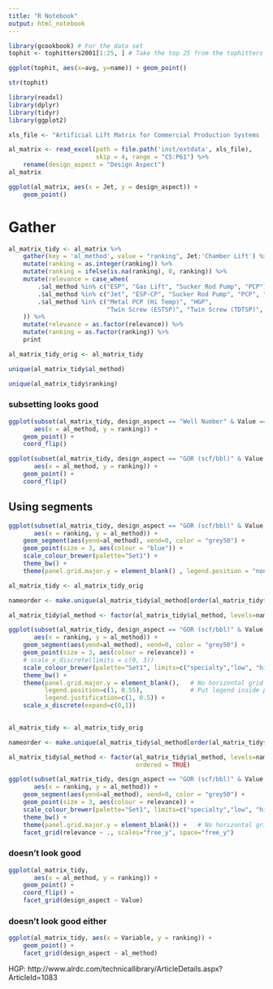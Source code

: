```yaml
---
title: "R Notebook"
output: html_notebook
---
```


```r
library(gcookbook) # For the data set
tophit <- tophitters2001[1:25, ] # Take the top 25 from the tophitters data set

ggplot(tophit, aes(x=avg, y=name)) + geom_point()
```

```r
str(tophit)
```


```r
library(readxl)
library(dplyr)
library(tidyr)
library(ggplot2)

xls_file <- "Artificial Lift Matrix for Commercial Production Systems (CPS)14Aug062.xlsx"

al_matrix <- read_excel(path = file.path('inst/extdata', xls_file), 
                        skip = 4, range = "C5:P61") %>% 
    rename(design_aspect = "Design Aspect")
al_matrix
```


```r


ggplot(al_matrix, aes(x = Jet, y = design_aspect)) +
    geom_point()

```

# Gather

```r
al_matrix_tidy <- al_matrix %>% 
    gather(key = 'al_method', value = "ranking", Jet:'Chamber Lift') %>% 
    mutate(ranking = as.integer(ranking)) %>% 
    mutate(ranking = ifelse(is.na(ranking), 0, ranking)) %>% 
    mutate(relevance = case_when(
        .$al_method %in% c("ESP", "Gas Lift", "Sucker Rod Pump", "PCP") ~ "high",
        .$al_method %in% c("Jet", "ESP-CP", "Sucker Rod Pump", "PCP", "HSP") ~ "low",
        .$al_method %in% c("Metal PCP (Hi Temp)", "HGP", 
                           "Twin Screw (ESTSP)", "Twin Screw (TDTSP)", "Chamber Lift") ~ "specialty"
    )) %>% 
    mutate(relevance = as.factor(relevance)) %>% 
    mutate(ranking = as.factor(ranking)) %>% 
    print

al_matrix_tidy_orig <- al_matrix_tidy
```

```r
unique(al_matrix_tidy$al_method)
```

```r
unique(al_matrix_tidy$ranking)
```


### subsetting looks good

```r
ggplot(subset(al_matrix_tidy, design_aspect == "Well Number" & Value == "< 25", ), 
       aes(x = al_method, y = ranking)) +
    geom_point() +
    coord_flip()
```


```r
ggplot(subset(al_matrix_tidy, design_aspect == "GOR (scf/bbl)" & Value == "< 500", ), 
       aes(x = al_method, y = ranking)) +
    geom_point() +
    coord_flip()
```

## Using segments

```r
ggplot(subset(al_matrix_tidy, design_aspect == "GOR (scf/bbl)" & Value == "< 500", ), 
       aes(x = ranking, y = al_method)) +
    geom_segment(aes(yend=al_method), xend=0, color = "grey50") +
    geom_point(size = 3, aes(colour = "blue")) +
    scale_colour_brewer(palette="Set1") +
    theme_bw() +
    theme(panel.grid.major.y = element_blank() , legend.position = "none")   # No horizontal grid lines

```

```r
al_matrix_tidy <- al_matrix_tidy_orig

nameorder <- make.unique(al_matrix_tidy$al_method[order(al_matrix_tidy$relevance, al_matrix_tidy$ranking)])

al_matrix_tidy$al_method <- factor(al_matrix_tidy$al_method, levels=nameorder)

ggplot(subset(al_matrix_tidy, design_aspect == "GOR (scf/bbl)" & Value == "< 500"),
       aes(x = ranking, y = al_method)) +
    geom_segment(aes(yend=al_method), xend=0, color = "grey50") +
    geom_point(size = 3, aes(colour = relevance)) +
    # scale_x_discrete(limits = c(0, 3)) 
    scale_colour_brewer(palette="Set1", limits=c("specialty","low", "high")) +
    theme_bw() +
    theme(panel.grid.major.y = element_blank(),   # No horizontal grid lines
          legend.position=c(1, 0.55),             # Put legend inside plot area
          legend.justification=c(1, 0.5)) +
    scale_x_discrete(expand=c(0,1))
    
```

```r
al_matrix_tidy <- al_matrix_tidy_orig

nameorder <- make.unique(al_matrix_tidy$al_method[order(al_matrix_tidy$relevance, al_matrix_tidy$ranking)])

al_matrix_tidy$al_method <- factor(al_matrix_tidy$al_method, levels=nameorder, 
                                   ordered = TRUE)

ggplot(subset(al_matrix_tidy, design_aspect == "GOR (scf/bbl)" & Value == "> 2000"),
       aes(x = ranking, y = al_method)) +
    geom_segment(aes(yend=al_method), xend=0, color = "grey50") +
    geom_point(size = 3, aes(colour = relevance)) +
    scale_colour_brewer(palette="Set1", limits=c("specialty","low", "high")) +
    theme_bw() +
    theme(panel.grid.major.y = element_blank()) +   # No horizontal grid lines
    facet_grid(relevance ~ ., scales="free_y", space="free_y")
```


### doesn't look good

```r
ggplot(al_matrix_tidy, 
       aes(x = al_method, y = ranking)) +
    geom_point() +
    coord_flip() +
    facet_grid(design_aspect ~ Value)

```

### doesn't look good either

```r
ggplot(al_matrix_tidy, aes(x = Variable, y = ranking)) +
    geom_point() +
    facet_grid(design_aspect ~ al_method)
```


HGP: http://www.alrdc.com/technicallibrary/ArticleDetails.aspx?ArticleId=1083
